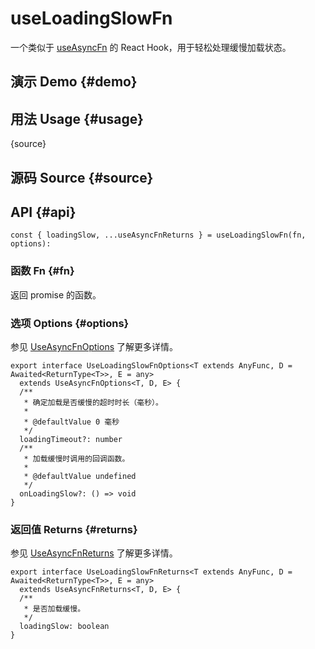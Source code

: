 # useLoadingSlowFn


<HooksType category="Utilities" />

<Since version="v1.4.0" />

一个类似于 [useAsyncFn](/reference/use-async-fn) 的 React Hook，用于轻松处理缓慢加载状态。

## 演示 Demo \{#demo}


<App />

## 用法 Usage \{#usage}


<RawCode>{source}</RawCode>

## 源码 Source \{#source}


<Source />

## API \{#api}

```tsx
const { loadingSlow, ...useAsyncFnReturns } = useLoadingSlowFn(fn, options):
```

### 函数 Fn \{#fn}

返回 promise 的函数。

### 选项 Options \{#options}

参见 [UseAsyncFnOptions](/reference/use-async-fn#options) 了解更多详情。

```tsx
export interface UseLoadingSlowFnOptions<T extends AnyFunc, D = Awaited<ReturnType<T>>, E = any>
  extends UseAsyncFnOptions<T, D, E> {
  /**
   * 确定加载是否缓慢的超时时长（毫秒）。
   *
   * @defaultValue 0 毫秒
   */
  loadingTimeout?: number
  /**
   * 加载缓慢时调用的回调函数。
   *
   * @defaultValue undefined
   */
  onLoadingSlow?: () => void
}
```

### 返回值 Returns \{#returns}

参见 [UseAsyncFnReturns](/reference/use-async-fn#returns) 了解更多详情。

```tsx
export interface UseLoadingSlowFnReturns<T extends AnyFunc, D = Awaited<ReturnType<T>>, E = any>
  extends UseAsyncFnReturns<T, D, E> {
  /**
   * 是否加载缓慢。
   */
  loadingSlow: boolean
}
```
